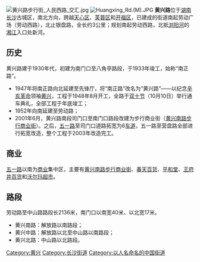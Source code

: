 {{noteTA
|T=zh-hans:黄兴路; zh-hant:黃興路;
}}
[[File:黄兴路步行街_人民西路_交汇.jpg|thumb]]
[[File:Huangxing_Rd.(M).JPG|thumb]]
'''黄兴路'''位于[[湖南|湖南]][[长沙|长沙]]古城区，南北方向，跨越[[天心区|天心区]]、[[芙蓉区|芙蓉区]]和[[开福区|开福区]]，已建成的街道南起劳动广场（劳动西路），北止银盘路，全长约3公里；规划南起劳动西路，北抵[[浏阳河|浏阳河]]的[[湘江|湘江]]入口处新河。

==历史==
黄兴路建于1930年代，初建为南门口至八角亭路段，于1933年竣工，始称“南正路”。
*1947年将南正路向北延建至先锋厅，将“南正路”改名为“黄兴路”——以纪念[[辛亥革命|辛亥革命]]领袖[[黄兴|黄兴]]，工程于1948年8月开工，全路于[[中华民国国庆|双十节]]（10月10日）举行通车典礼，全部工程于年底竣工；
*1952年向南延建至劳动路；
*2001年6月，黄兴路南段司门口至南门口路段改建为步行商业街（[[黄兴南路步行商业街|黄兴南路步行商业街]]）。之后，[[五一路_(长沙市)|五一路]]至司门口道路拓宽为6[[车道|车道]]，五一路至营盘路全部进行拓宽改造，整个工程于2003年改造完工。

==商业==
[[五一路_(长沙市)|五一路]]以南为[[商业|商业]]集中区，主要有[[黄兴南路步行商业街|黄兴南路步行商业街]]、[[湖南春天百货有限公司|春天百货]]、[[湖南平和堂实业有限公司|平和堂]]、[[王府井百货|王府井百货]]和[[沃尔玛|沃尔玛]][[超市|超市]]。

==路段==
劳动路至中山路路段长2136米，南门口以南宽40米、以北宽17米。
*黄兴南路：解放路以南路段；
*黄兴中路：解放路以北至中山路以南路段；
*黄兴北路：中山路以北路段。

{{长沙基础设施建设}}
[[Category:黄兴|Category:黄兴]]
[[Category:长沙街道|Category:长沙街道]]
[[Category:以人名命名的中国街道|Category:以人名命名的中国街道]]